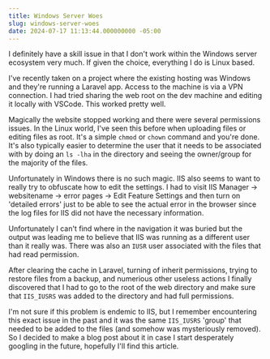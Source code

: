 ```yaml
---
title: Windows Server Woes
slug: windows-server-woes
date: 2024-07-17 11:13:44.000000000 -05:00
---
```


I definitely have a skill issue in that I don't work within the Windows server ecosystem very much.  If given the choice, everything I do is Linux based.

I've recently taken on a project where the existing hosting was Windows and they're running a Laravel app.  Access to the machine is via a VPN connection.  I had tried sharing the web root on the dev machine and editing it locally with VSCode.  This worked pretty well.

Magically the website stopped working and there were several permissions issues.  In the Linux world, I've seen this before when uploading files or editing files as root.  It's a simple `chmod` or `chown` command and you're done.  It's also typically easier to determine the user that it needs to be associated with by doing an `ls -lha` in the directory and seeing the owner/group for the majority of the files.

Unfortunately in Windows there is no such magic.  IIS also seems to want to really try to obfuscate how to edit the settings. I had to visit IIS Manager -> websitename -> error pages -> Edit Feature Settings and then turn on 'detailed errors' just to be able to see the actual error in the browser since the log files for IIS did not have the necessary information.

Unfortunately I can't find where in the navigation it was buried but the output was leading me to believe that IIS was running as a different user than it really was.  There was also an `IUSR` user associated with the files that had read permission.

After clearing the cache in Laravel, turning of inherit permissions, trying to restore files from a backup, and numerious other useless actions I finally discovered that I had to go to the root of the web directory and make sure that `IIS_IUSRS` was added to the directory and had full permissions.

I'm not sure if this problem is endemic to IIS, but I remember encountering this exact issue in the past and it was the same `IIS_IUSRS` 'group' that needed to be added to the files (and somehow was mysteriously removed).  So I decided to make a blog post about it in case I start desperately googling in the future, hopefully I'll find this article.


